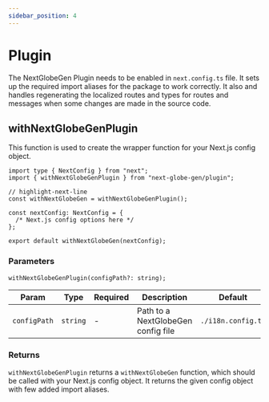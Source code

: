 ```yaml
---
sidebar_position: 4
---
```


# Plugin

The NextGlobeGen Plugin needs to be enabled in `next.config.ts` file. It sets up the required import aliases for the package to work correctly. It also and handles regenerating the localized routes and types for routes and messages when some changes are made in the source code.

## withNextGlobeGenPlugin

This function is used to create the wrapper function for your Next.js config object.

```tsx title="next.config.ts"
import type { NextConfig } from "next";
import { withNextGlobeGenPlugin } from "next-globe-gen/plugin";

// highlight-next-line
const withNextGlobeGen = withNextGlobeGenPlugin();

const nextConfig: NextConfig = {
  /* Next.js config options here */
};

export default withNextGlobeGen(nextConfig);
```

### Parameters

```tsx
withNextGlobeGenPlugin(configPath?: string);
```

| Param        | Type     | Required | Description                        | Default            |
| ------------ | -------- | -------- | ---------------------------------- | ------------------ |
| `configPath` | `string` | -        | Path to a NextGlobeGen config file | `./i18n.config.ts` |

### Returns

`withNextGlobeGenPlugin` returns a `withNextGlobeGen` function, which should be called with your Next.js config object. It returns the given config object with few added import aliases.
